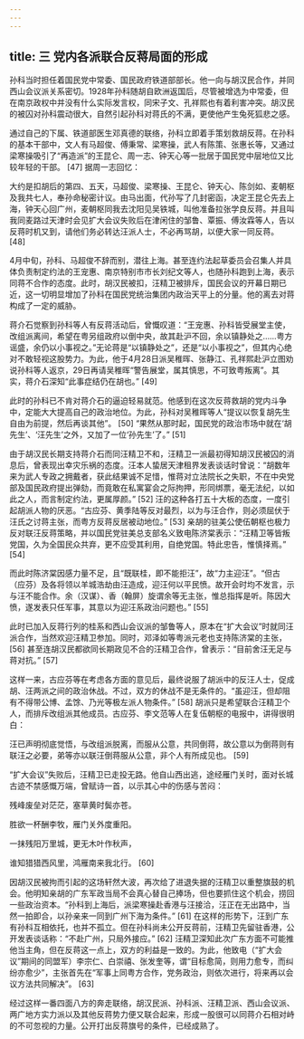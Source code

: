 ```yaml
---
---
---
```

title: 三 党内各派联合反蒋局面的形成
---




孙科当时担任着国民党中常委、国民政府铁道部部长。他一向与胡汉民合作，并同西山会议派关系密切。1928年孙科随胡自欧洲返国后，尽管被增选为中常委，但在南京政权中并没有什么实际发言权，同宋子文、孔祥熙也有着利害冲突。胡汉民的被囚对孙科震动很大，自然引起孙科对蒋氏的不满，更使他产生兔死狐悲之感。

通过自己的下属、铁道部医生邓真德的联络，孙科立即着手策划救胡反蒋。在孙科的基本干部中，文人有马超俊、傅秉常、梁寒操，武人有陈策、张惠长等，又通过梁寒操吸引了“再造派”的王昆仑、周一志、钟天心等一批居于国民党中层地位又比较年轻的干部。 [47] 据周一志回忆：

大约是扣胡后的第四、五天，马超俊、梁寒操、王昆仑、钟天心、陈剑如、麦朝枢及我共七人，奉孙命秘密计议。由马出面，代孙写了几封密函，决定王昆仑先去上海，钟天心回广州，麦朝枢同我去沈阳见吴铁城，叫他准备拉张学良反蒋。并且叫我同麦路过天津时会见扩大会议失败后在津闲住的邹鲁、覃振、傅汝霖等人，告以反蒋时机又到，请他们务必转达汪派人士，不必再骂胡，以便大家一同反蒋。 [48]

4月中旬，孙科、马超俊不辞而别，潜往上海。甚至连约法起草委员会召集人并具体负责制定约法的王宠惠、南京特别市市长刘纪文等人，也随孙科跑到上海，表示同蒋不合作的态度。此时，胡汉民被扣，汪精卫被排斥，国民会议的开幕日期已近，这一切明显增加了孙科在国民党统治集团内政治天平上的分量。他的离去对蒋构成了一定的威胁。

蒋介石觉察到孙科等人有反蒋活动后，曾慨叹道：“王宠惠、孙科皆受展堂主使，改组派离间，希望在粤另组政府以倒中央，故其赴沪不回，余以镇静处之……粤方谣盛，余仍以小事视之。”无论蒋是“以镇静处之”，还是“以小事视之”，但其内心绝对不敢轻视这股势力。为此，他于4月28日派吴稚晖、张静江、孔祥熙赴沪立图劝说孙科等人返京，29日再请吴稚晖“警告展堂，属其慎思，不可致粤叛离”。其实，蒋介石深知“此事症结仍在胡也。” [49]

此时的孙科已不肯对蒋介石的逼迫轻易就范。他感到在这次反蒋救胡的党内斗争中，定能大大提高自己的政治地位。为此，孙科对吴稚晖等人“提议以恢复胡先生自由为前提，然后再谈其他”。 [50] “果然从那时起，国民党的政治市场中就在‘胡先生’、‘汪先生’之外，又加了一位‘孙先生’了。” [51]

由于胡汉民长期支持蒋介石而同汪精卫不和，汪精卫一派最初得知胡汉民被囚的消息后，曾表现出幸灾乐祸的态度。汪本人蛰居天津租界发表谈话时曾说：“胡数年来为武人专政之拥戴者，获此结果诚不足惜，惟蒋对立法院长之失职，不在中央党部及国民政府提出弹劾，而竟敢在私寓宴会之际拘押，形同绑票，毫无法纪，以如此之人，而言制定约法，更属厚颜。” [52] 汪的这种各打五十大板的态度，一度引起胡派人物的厌恶。“古应芬、黄季陆等反对最烈，以为与汪合作，则必须屈伏于汪氏之讨蒋主张，而粤方反蒋反居被动地位。” [53] 亲胡的驻美公使伍朝枢也极力反对联汪反蒋策略，并以国民党驻美总支部名义致电陈济棠表示：“汪精卫等皆叛党国，久为全国民众共弃，更不应受其利用，自绝党国。特此忠告，惟慎择焉。” [54]

而此时陈济棠因感力量不足，且“既联桂，即不能拒汪”，故“力主迎汪”。“但古（应芬）及各将领以羊城浩劫由汪造成，迎汪何以平民愤。故开会时均不发言，示与汪不能合作。余（汉谋）、香（翰屏）旋谓余等无主张，惟总指挥是听。陈因大愤，遂发表只任军事，其意以为迎汪系政治问题也。” [55]

此时已加入反蒋行列的桂系和西山会议派的邹鲁等人，原本在“扩大会议”时就同汪派合作，当然欢迎汪精卫参加。同时，邓泽如等粤派元老也支持陈济棠的主张， [56] 甚至连胡汉民都欲同长期政见不合的汪精卫合作，曾表示：“目前舍汪无足与蒋对抗。” [57]

这样一来，古应芬等在考虑各方面的意见后，最终说服了胡派中的反汪人士，促成胡、汪两派之间的政治休战。不过，双方的休战不是无条件的。“虽迎汪，但却阻有不得带公博、孟馀、乃光等极左派人物条件。” [58] 胡派只是希望联合汪精卫个人，而排斥改组派其他成员。古应芬、李文范等人在复伍朝枢的电报中，讲得很明白：

汪已声明彻底觉悟，与改组派脱离，而服从公意，共同倒蒋，故公意以为倒蒋则有联汪之必要，弟等亦以联汪倒蒋服从公意，非个人有所成见也。 [59]

“扩大会议”失败后，汪精卫已走投无路。他自山西出逃，途经雁门关时，面对长城古迹不禁感慨万端，曾赋诗一首，以示其心中的伤感与苦闷：

残峰废垒对茫茫，塞草黄时鬓亦苍。

胜欲一杯酬李牧，雁门关外度重阳。

一抹残阳万里城，更无木叶作秋声，

谁知猎猎西风里，鸿雁南来我北行。 [60]

因胡汉民被拘而引起的这场轩然大波，再次给了进退失据的汪精卫以重整旗鼓的机会。他明知亲胡的广东军政当局不会真心替自己捧场，但也要抓住这个机会，捞回一些政治资本。“孙科到上海后，派梁寒操赴香港与汪接洽，汪正在无出路中，当然一拍即合，以孙亲来一同到广州下海为条件。” [61] 在这样的形势下，汪到广东有孙科互相依托，也并不孤立。但在孙科尚未公开反蒋前，汪精卫先留驻香港，公开发表谈话称：“不赴广州，只局外接应。” [62] 汪精卫深知此次广东方面不可能推他当主角，但在反蒋这一点上，双方的利益是一致的。为此，他致电（“扩大会议”期间的同盟军）李宗仁、白崇禧、张发奎等，谓“目标愈简，则用力愈专，而纠纷亦愈少”，主张首先在“军事上同粤方合作，党务政治，则依次进行，将来再以会议方法共同解决”。 [63]

经过这样一番四面八方的奔走联络，胡汉民派、孙科派、汪精卫派、西山会议派、两广地方实力派以及其他反蒋势力便又联合起来，形成一股很可以同蒋介石相对峙的不可忽视的力量。公开打出反蒋旗号的条件，已经成熟了。